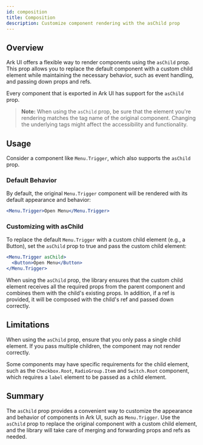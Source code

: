 ```yaml
---
id: composition
title: Composition
description: Customize component rendering with the asChild prop
---
```


## Overview

Ark UI offers a flexible way to render components using the `asChild` prop. This
prop allows you to replace the default component with a custom child element
while maintaining the necessary behavior, such as event handling, and passing
down props and refs.

Every component that is exported in Ark UI has support for the `asChild` prop.

> **Note:** When using the `asChild` prop, be sure that the element you're
> rendering matches the tag name of the original component. Changing the
> underlying tags might affect the accessibility and functionality.

## Usage

Consider a component like `Menu.Trigger`, which also supports the `asChild`
prop.

### Default Behavior

By default, the original `Menu.Trigger` component will be rendered with its
default appearance and behavior:

```jsx
<Menu.Trigger>Open Menu</Menu.Trigger>
```

### Customizing with asChild

To replace the default `Menu.Trigger` with a custom child element (e.g., a
Button), set the `asChild` prop to true and pass the custom child element:

```jsx
<Menu.Trigger asChild>
  <Button>Open Menu</Button>
</Menu.Trigger>
```

When using the `asChild` prop, the library ensures that the custom child element
receives all the required props from the parent component and combines them with
the child's existing props. In addition, if a ref is provided, it will be
composed with the child's ref and passed down correctly.

## Limitations

When using the `asChild` prop, ensure that you only pass a single child element.
If you pass multiple children, the component may not render correctly.

Some components may have specific requirements for the child element, such as
the `Checkbox.Root`, `RadioGroup.Item` and `Switch.Root` component, which
requires a `label` element to be passed as a child element.

## Summary

The `asChild` prop provides a convenient way to customize the appearance and
behavior of components in Ark UI, such as `Menu.Trigger`. Use the `asChild` prop
to replace the original component with a custom child element, and the library
will take care of merging and forwarding props and refs as needed.
